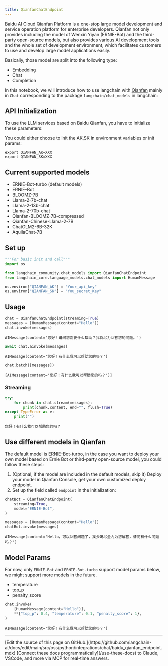 ```yaml
---
title: QianfanChatEndpoint
---
```


Baidu AI Cloud Qianfan Platform is a one-stop large model development and service operation platform for enterprise developers. Qianfan not only provides including the model of Wenxin Yiyan (ERNIE-Bot) and the third-party open-source models, but also provides various AI development tools and the whole set of development environment, which facilitates customers to use and develop large model applications easily.

Basically, those model are split into the following type:

- Embedding
- Chat
- Completion

In this notebook, we will introduce how to use langchain with [Qianfan](https://cloud.baidu.com/doc/WENXINWORKSHOP/index.html) mainly in `Chat` corresponding
 to the package `langchain/chat_models` in langchain:

## API Initialization

To use the LLM services based on Baidu Qianfan, you have to initialize these parameters:

You could either choose to init the AK,SK in environment variables or init params:

```base
export QIANFAN_AK=XXX
export QIANFAN_SK=XXX
```

## Current supported models

- ERNIE-Bot-turbo (default models)
- ERNIE-Bot
- BLOOMZ-7B
- Llama-2-7b-chat
- Llama-2-13b-chat
- Llama-2-70b-chat
- Qianfan-BLOOMZ-7B-compressed
- Qianfan-Chinese-Llama-2-7B
- ChatGLM2-6B-32K
- AquilaChat-7B

## Set up

```python
"""For basic init and call"""
import os

from langchain_community.chat_models import QianfanChatEndpoint
from langchain_core.language_models.chat_models import HumanMessage

os.environ["QIANFAN_AK"] = "Your_api_key"
os.environ["QIANFAN_SK"] = "You_secret_Key"
```

## Usage

```python
chat = QianfanChatEndpoint(streaming=True)
messages = [HumanMessage(content="Hello")]
chat.invoke(messages)
```

```output
AIMessage(content='您好！请问您需要什么帮助？我将尽力回答您的问题。')
```

```python
await chat.ainvoke(messages)
```

```output
AIMessage(content='您好！有什么我可以帮助您的吗？')
```

```python
chat.batch([messages])
```

```output
[AIMessage(content='您好！有什么我可以帮助您的吗？')]
```

### Streaming

```python
try:
    for chunk in chat.stream(messages):
        print(chunk.content, end="", flush=True)
except TypeError as e:
    print("")
```

```output
您好！有什么我可以帮助您的吗？
```

## Use different models in Qianfan

The default model is ERNIE-Bot-turbo, in the case you want to deploy your own model based on Ernie Bot or third-party open-source model, you could follow these steps:

1. (Optional, if the model are included in the default models, skip it) Deploy your model in Qianfan Console, get your own customized deploy endpoint.
2. Set up the field called `endpoint` in the initialization:

```python
chatBot = QianfanChatEndpoint(
    streaming=True,
    model="ERNIE-Bot",
)

messages = [HumanMessage(content="Hello")]
chatBot.invoke(messages)
```

```output
AIMessage(content='Hello，可以回答问题了，我会竭尽全力为您解答，请问有什么问题吗？')
```

## Model Params

For now, only `ERNIE-Bot` and `ERNIE-Bot-turbo` support model params below, we might support more models in the future.

- temperature
- top_p
- penalty_score

```python
chat.invoke(
    [HumanMessage(content="Hello")],
    **{"top_p": 0.4, "temperature": 0.1, "penalty_score": 1},
)
```

```output
AIMessage(content='您好！有什么我可以帮助您的吗？')
```

---

<Callout icon="pen-to-square" iconType="regular">
    [Edit the source of this page on GitHub.](https://github.com/langchain-ai/docs/edit/main/src/oss/python/integrations/chat/baidu_qianfan_endpoint.mdx)
</Callout>
<Tip icon="terminal" iconType="regular">
    [Connect these docs programmatically](/use-these-docs) to Claude, VSCode, and more via MCP for    real-time answers.
</Tip>
